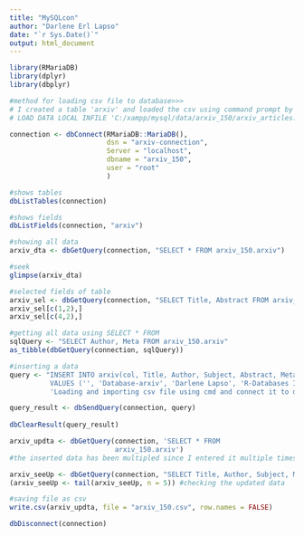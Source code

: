 ---
title: "MySQLcon"
author: "Darlene Erl Lapso"
date: "`r Sys.Date()`"
output: html_document
---

```{r}
library(RMariaDB)
library(dplyr)
library(dbplyr)
```



```{r}
#method for loading csv file to database>>>
# I created a table 'arxiv' and loaded the csv using command prompt by
# LOAD DATA LOCAL INFILE 'C:/xampp/mysql/data/arxiv_150/arxiv_articles.csv'  INTO TABLE arxiv FIELDS TERMINATED BY ',' ENCLOSED BY '"' LINES TERMINATED BY '\r\n' IGNORE 1 ROWS;

connection <- dbConnect(RMariaDB::MariaDB(),
                        dsn = "arxiv-connection",
                        Server = "localhost",
                        dbname = "arxiv_150",
                        user = "root"
                        )
```

```{r}
#shows tables
dbListTables(connection)
```

```{r}
#shows fields
dbListFields(connection, "arxiv")
```

```{r}
#showing all data
arxiv_dta <- dbGetQuery(connection, "SELECT * FROM arxiv_150.arxiv")

#seek
glimpse(arxiv_dta)
```

```{r}
#selected fields of table
arxiv_sel <- dbGetQuery(connection, "SELECT Title, Abstract FROM arxiv_150.arxiv")
arxiv_sel[c(1,2),]
arxiv_sel[c(4,2),]
```

```{r}
#getting all data using SELECT * FROM
sqlQuery <- "SELECT Author, Meta FROM arxiv_150.arxiv"
as_tibble(dbGetQuery(connection, sqlQuery))
```

```{r}
#inserting a data 
query <- "INSERT INTO arxiv(col, Title, Author, Subject, Abstract, Meta) 
          VALUES ('', 'Database-arxiv', 'Darlene Lapso', 'R-Databases Integration', 
          'Loading and importing csv file using cmd and connect it to database/mysql.', 'March 9, 2023')"

query_result <- dbSendQuery(connection, query)
        
dbClearResult(query_result)
```

```{r}
arxiv_updta <- dbGetQuery(connection, 'SELECT * FROM
                          arxiv_150.arxiv')
#the inserted data has been multipled since I entered it multiple times.:(
```

```{r}
arxiv_seeUp <- dbGetQuery(connection, "SELECT Title, Author, Subject, Meta FROM arxiv_150.arxiv")
(arxiv_seeUp <- tail(arxiv_seeUp, n = 5)) #checking the updated data
```

```{r}
#saving file as csv
write.csv(arxiv_updta, file = "arxiv_150.csv", row.names = FALSE)
```

```{r}
dbDisconnect(connection)
```



